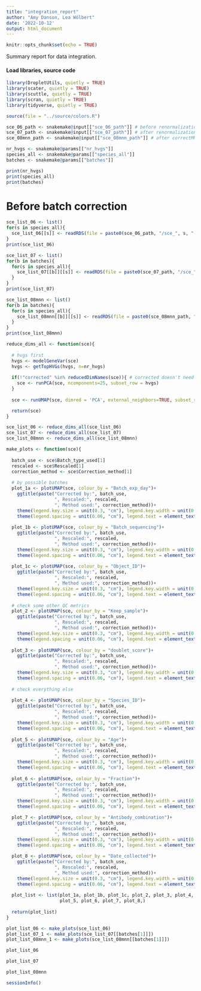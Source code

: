```yaml
---
title: "integration_report"
author: "Amy Danson, Lea Wölbert"
date: '2022-10-12'
output: html_document
---
```


```r
knitr::opts_chunk$set(echo = TRUE)
```

Summary report for data integration.

#### Load libraries, source code 

```r

library(DropletUtils, quietly = TRUE) 
library(scater, quietly = TRUE) 
library(scuttle, quietly = TRUE) 
library(scran, quietly = TRUE) 
library(tidyverse, quietly = TRUE) 

```

```r

source(file = "../source/colors.R")

sce_06_path <- snakemake@input[["sce_06_path"]] # before renormalization
sce_07_path <- snakemake@input[["sce_07_path"]] # after renormalization, before correction
sce_08mnn_path <- snakemake@input[["sce_08mnn_path"]] # after correctMNN correction

nr_hvgs <- snakemake@params[["nr_hvgs"]]
species_all <- snakemake@params[["species_all"]]
batches <- snakemake@params[["batches"]]

print(nr_hvgs)
print(species_all)
print(batches)

```

# Before batch correction

```r

sce_list_06 <- list()
for(s in species_all){
  sce_list_06[[s]] <- readRDS(file = paste0(sce_06_path, "/sce_", s, "-06"))
}
print(sce_list_06)

sce_list_07 <- list()
for(b in batches){
  for(s in species_all){
    sce_list_07[[b]][[s]] <- readRDS(file = paste0(sce_07_path, "/sce_", s, "_", b, "-07"))
  }
}  
print(sce_list_07)

sce_list_08mnn <- list()
for(b in batches){
  for(s in species_all){
    sce_list_08mnn[[b]][[s]] <- readRDS(file = paste0(sce_08mnn_path, "/sce_", s, "_", b, "-08"))
  }
}  
print(sce_list_08mnn)

```

```r

reduce_dims_all <- function(sce){
  
  # hvgs first
  hvgs <- modelGeneVar(sce)
  hvgs <- getTopHVGs(hvgs, n=nr_hvgs)
  
  if(!"corrected" %in% reducedDimNames(sce)){ # corrected doesn't need PCs
    sce <- runPCA(sce, ncomponents=25, subset_row = hvgs) 
  }
  
  sce <- runUMAP(sce, dimred = 'PCA', external_neighbors=TRUE, subset_row = hvgs)

  return(sce)  
}

sce_list_06 <- reduce_dims_all(sce_list_06)
sce_list_07 <- reduce_dims_all(sce_list_07)
sce_list_08mnn <- reduce_dims_all(sce_list_08mnn)

```

```r

make_plots <- function(sce){
  
  batch_use <- sce$Batch_type_used[1]
  rescaled <- sce$Rescaled[1]
  correction_method <- sce$Correction_method[1]
  
  # by possible batches
  plot_1a <- plotUMAP(sce, colour_by = "Batch_exp_day")+ 
    ggtitle(paste("Corrected by:", batch_use, 
                  ", Rescaled:", rescaled, 
                  ", Method used:", correction_method))+
    theme(legend.key.size = unit(0.3, "cm"), legend.key.width = unit(0.3, "cm"))+
    theme(legend.spacing = unit(0.06, "cm"), legend.text = element_text(size = 7))
  
  plot_1b <- plotUMAP(sce, colour_by = "Batch_sequencing")+ 
    ggtitle(paste("Corrected by:", batch_use, 
                  ", Rescaled:", rescaled, 
                  ", Method used:", correction_method))+
    theme(legend.key.size = unit(0.3, "cm"), legend.key.width = unit(0.3, "cm"))+
    theme(legend.spacing = unit(0.06, "cm"), legend.text = element_text(size = 7))
  
  plot_1c <- plotUMAP(sce, colour_by = "Object_ID")+ 
    ggtitle(paste("Corrected by:", batch_use, 
                  ", Rescaled:", rescaled, 
                  ", Method used:", correction_method))+
    theme(legend.key.size = unit(0.3, "cm"), legend.key.width = unit(0.3, "cm"))+
    theme(legend.spacing = unit(0.06, "cm"), legend.text = element_text(size = 7))
  
  # check some other QC metrics
  plot_2 <- plotUMAP(sce, colour_by = "Keep_sample")+ 
    ggtitle(paste("Corrected by:", batch_use, 
                  ", Rescaled:", rescaled, 
                  ", Method used:", correction_method))+
    theme(legend.key.size = unit(0.3, "cm"), legend.key.width = unit(0.3, "cm"))+
    theme(legend.spacing = unit(0.06, "cm"), legend.text = element_text(size = 7))
 
  plot_3 <- plotUMAP(sce, colour_by = "doublet_score")+ 
    ggtitle(paste("Corrected by:", batch_use, 
                  ", Rescaled:", rescaled, 
                  ", Method used:", correction_method))+
    theme(legend.key.size = unit(0.3, "cm"), legend.key.width = unit(0.3, "cm"))+
    theme(legend.spacing = unit(0.06, "cm"), legend.text = element_text(size = 7))
  
  # check everything else
  
  plot_4 <- plotUMAP(sce, colour_by = "Species_ID")+ 
    ggtitle(paste("Corrected by:", batch_use, 
                  ", Rescaled:", rescaled, 
                  ", Method used:", correction_method))+
    theme(legend.key.size = unit(0.3, "cm"), legend.key.width = unit(0.3, "cm"))+
    theme(legend.spacing = unit(0.06, "cm"), legend.text = element_text(size = 7))
  
  plot_5 <- plotUMAP(sce, colour_by = "Age")+ 
    ggtitle(paste("Corrected by:", batch_use, 
                  ", Rescaled:", rescaled, 
                  ", Method used:", correction_method))+
    theme(legend.key.size = unit(0.3, "cm"), legend.key.width = unit(0.3, "cm"))+
    theme(legend.spacing = unit(0.06, "cm"), legend.text = element_text(size = 7))
  
  plot_6 <- plotUMAP(sce, colour_by = "Fraction")+ 
    ggtitle(paste("Corrected by:", batch_use, 
                  ", Rescaled:", rescaled, 
                  ", Method used:", correction_method))+
    theme(legend.key.size = unit(0.3, "cm"), legend.key.width = unit(0.3, "cm"))+
    theme(legend.spacing = unit(0.06, "cm"), legend.text = element_text(size = 7))

  plot_7 <- plotUMAP(sce, colour_by = "Antibody_combination")+ 
    ggtitle(paste("Corrected by:", batch_use, 
                  ", Rescaled:", rescaled, 
                  ", Method used:", correction_method))+
    theme(legend.key.size = unit(0.3, "cm"), legend.key.width = unit(0.3, "cm"))+
    theme(legend.spacing = unit(0.06, "cm"), legend.text = element_text(size = 7))

  plot_8 <- plotUMAP(sce, colour_by = "Date_collected")+ 
    ggtitle(paste("Corrected by:", batch_use, 
                  ", Rescaled:", rescaled, 
                  ", Method used:", correction_method))+
    theme(legend.key.size = unit(0.3, "cm"), legend.key.width = unit(0.3, "cm"))+
    theme(legend.spacing = unit(0.06, "cm"), legend.text = element_text(size = 7))
  
  plot_list <- list(plot_1a, plot_1b, plot_1c, plot_2, plot_3, plot_4,
                    plot_5, plot_6, plot_7, plot_8,)
  
  return(plot_list)
}

plot_list_06 <- make_plots(sce_list_06)
plot_list_07_1 <- make_plots(sce_list_07[[batches[1]]])
plot_list_08mnn_1 <- make_plots(sce_list_08mnn[[batches[1]]])

```

```r
plot_list_06
```

```r
plot_list_07
```

```r
plot_list_08mnn
```

```r
sessionInfo()
```

